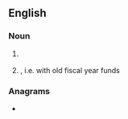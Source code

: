{{also|paye|payé}}
==English==
{{wikipedia}}

===Noun===
{{en-noun|-}}

# {{lb|en|British}} {{io|lang=en|[[pay as you earn]]}}
# {{lb|en|Canadian}} {{io|lang=en|pay at year end|nodot=1}}, i.e. with old fiscal year funds

===Anagrams===
* {{anagrams|en|a=aepy|Peay|yeap}}